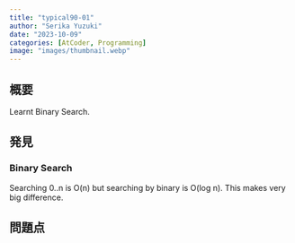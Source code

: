 ```yaml
---
title: "typical90-01"
author: "Serika Yuzuki"
date: "2023-10-09"
categories: [AtCoder, Programming]
image: "images/thumbnail.webp"
---
```


## 概要

Learnt Binary Search.

## 発見

### Binary Search

Searching 0..n is O(n) but searching by binary is O(log n).
This makes very big difference.

## 問題点